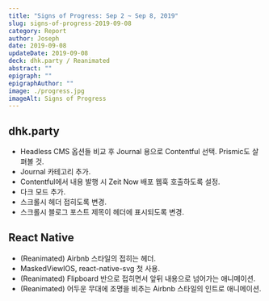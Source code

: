 ```yaml
---
title: "Signs of Progress: Sep 2 ~ Sep 8, 2019"
slug: signs-of-progress-2019-09-08
category: Report
author: Joseph
date: 2019-09-08
updateDate: 2019-09-08
deck: dhk.party / Reanimated
abstract: ""
epigraph: ""
epigraphAuthor: ""
image: ./progress.jpg
imageAlt: Signs of Progress
---
```


## dhk.party

- Headless CMS 옵션들 비교 후 Journal 용으로 Contentful 선택. Prismic도 살펴볼 것.
- Journal 카테고리 추가.
- Contentful에서 내용 발행 시 Zeit Now 배포 웹훅 호출하도록 설정.
- 다크 모드 추가.
- 스크롤시 헤더 접히도록 변경.
- 스크롤시 블로그 포스트 제목이 헤더에 표시되도록 변경.

## React Native

- (Reanimated) Airbnb 스타일의 접히는 헤더.
- MaskedViewIOS, react-native-svg 첫 사용.
- (Reanimated) Flipboard 반으로 접히면서 앞뒤 내용으로 넘어가는 애니메이션.
- (Reanimated) 어두운 무대에 조명을 비추는 Airbnb 스타일의 인트로 애니메이션.